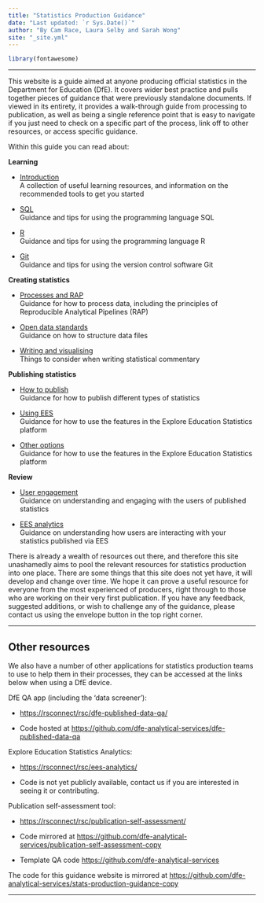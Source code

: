 ```yaml
---
title: "Statistics Production Guidance"
date: "Last updated: `r Sys.Date()`"
author: "By Cam Race, Laura Selby and Sarah Wong"
site: "_site.yml"
---
```


```r
library(fontawesome)

```

---

This website is a guide aimed at anyone producing official statistics in the Department for Education (DfE). It covers wider best practice and pulls together pieces of guidance that were previously standalone documents. If viewed in its entirety, it provides a walk-through guide from processing to publication, as well as being a single reference point that is easy to navigate if you just need to check on a specific part of the process, link off to other resources, or access specific guidance.

Within this guide you can read about: 

**Learning**

* [Introduction ](l+d.html)  
A collection of useful learning resources, and information on the recommended tools to get you started

* [SQL ](sql.html)  
Guidance and tips for using the programming language SQL

* [R ](r.html)  
Guidance and tips for using the programming language R

* [Git ](git.html)  
Guidance and tips for using the version control software Git

**Creating statistics**

* [Processes and RAP](rap.html)  
Guidance for how to process data, including the principles of Reproducible Analytical Pipelines (RAP)

* [Open data standards](ud.html)  
Guidance on how to structure data files

* [Writing and visualising](cd.html)  
Things to consider when writing statistical commentary


**Publishing statistics**

* [How to publish](pub.html)  
Guidance for how to publish different types of statistics

* [Using EES](ees.html)  
Guidance for how to use the features in the Explore Education Statistics platform

* [Other options](dashboards.html)  
Guidance for how to use the features in the Explore Education Statistics platform

**Review**

* [User engagement](user_eng.html)  
Guidance on understanding and engaging with the users of published statistics

* [EES analytics](user_an.html)  
Guidance on understanding how users are interacting with your statistics published via EES

There is already a wealth of resources out there, and therefore this site unashamedly aims to pool the relevant resources for statistics production into one place. There are some things that this site does not yet have, it will develop and change over time. We hope it can prove a useful resource for everyone from the most experienced of producers, right through to those who are working on their very first publication. If you have any feedback, suggested additions, or wish to challenge any of the guidance, please contact us using the envelope button in the top right corner.

---

## Other resources

We also have a number of other applications for statistics production teams to use to help them in their processes, they can be accessed at the links below when using a DfE device.


DfE QA app (including the 'data screener'):

 - [https://rsconnect/rsc/dfe-published-data-qa/](https://rsconnect/rsc/dfe-published-data-qa/){target="_blank" rel="noopener noreferrer"}

 - Code hosted at [https://github.com/dfe-analytical-services/dfe-published-data-qa](https://github.com/dfe-analytical-services/dfe-published-data-qa){target="_blank" rel="noopener noreferrer"}

Explore Education Statistics Analytics:

 - [https://rsconnect/rsc/ees-analytics/](https://rsconnect/rsc/ees-analytics/){target="_blank" rel="noopener noreferrer"}

 - Code is not yet publicly available, contact us if you are interested in seeing it or contributing.

Publication self-assessment tool:

 - [https://rsconnect/rsc/publication-self-assessment/](https://rsconnect/rsc/publication-self-assessment/){target="_blank" rel="noopener noreferrer"}

 - Code mirrored at [https://github.com/dfe-analytical-services/publication-self-assessment-copy](https://github.com/dfe-analytical-services/publication-self-assessment-copy){target="_blank" rel="noopener noreferrer"}

- Template QA code
[https://github.com/dfe-analytical-services](https://github.com/dfe-analytical-services){target="_blank" rel="noopener noreferrer"}

<!--
- dfeR package
[https://github.com/dfe-analytical-services](https://github.com/dfe-analytical-services){target="_blank" rel="noopener noreferrer"}
-->

The code for this guidance website is mirrored at [https://github.com/dfe-analytical-services/stats-production-guidance-copy](https://github.com/dfe-analytical-services/stats-production-guidance-copy){target="_blank" rel="noopener noreferrer"}



---
